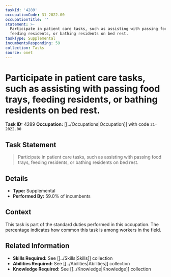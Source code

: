 ```yaml
---
taskId: '4289'
occupationCode: 31-2022.00
occupationTitle: ''
statement: >-
  Participate in patient care tasks, such as assisting with passing food trays,
  feeding residents, or bathing residents on bed rest.
taskType: Supplemental
incumbentsResponding: 59
collection: Tasks
source: onet
---
```

# Participate in patient care tasks, such as assisting with passing food trays, feeding residents, or bathing residents on bed rest.

**Task ID:** 4289
**Occupation:** [[../Occupations|Occupation]] with code `31-2022.00`

## Task Statement

> Participate in patient care tasks, such as assisting with passing food trays, feeding residents, or bathing residents on bed rest.

## Details

- **Type:** Supplemental
- **Performed By:** 59.0% of incumbents

## Context

This task is part of the standard duties performed in this occupation. The percentage indicates how common this task is among workers in the field.

## Related Information

- **Skills Required:** See [[../Skills|Skills]] collection
- **Abilities Required:** See [[../Abilities|Abilities]] collection
- **Knowledge Required:** See [[../Knowledge|Knowledge]] collection
